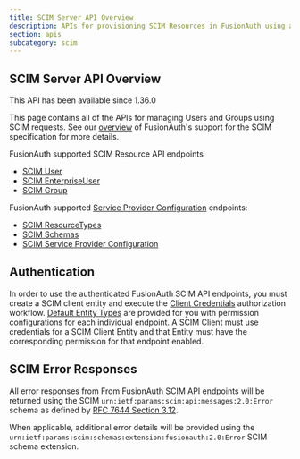 ```yaml
---
title: SCIM Server API Overview
description: APIs for provisioning SCIM Resources in FusionAuth using a SCIM Client
section: apis
subcategory: scim
---
```


<EnterpriseEditionBlurb />

## SCIM Server API Overview

<Aside type="version">
This API has been available since 1.36.0
</Aside>

This page contains all of the APIs for managing Users and Groups using SCIM requests. See our [overview](/docs/lifecycle/migrate-users/scim/scim) of FusionAuth's support for the SCIM specification for more details.

FusionAuth supported SCIM Resource API endpoints

* [SCIM User](/docs/apis/scim/scim-user)
* [SCIM EnterpriseUser](/docs/apis/scim/scim-enterprise-user)
* [SCIM Group](/docs/apis/scim/scim-group)

FusionAuth supported [Service Provider Configuration](/docs/apis/scim/scim-service-provier) endpoints:

* [SCIM ResourceTypes](/docs/apis/scim/scim-service-provier#retrieve-resource-types)
* [SCIM Schemas](/docs/apis/scim/scim-service-provier#retrieve-schemas)
* [SCIM Service Provider Configuration](/docs/apis/scim/scim-service-provier#retrieve-service-provider-configuration)

## Authentication

In order to use the authenticated FusionAuth SCIM API endpoints, you must create a SCIM client entity and execute the [Client Credentials](/docs/apis/authentication#client-credentials) authorization workflow. [Default Entity Types](/docs/get-started/core-concepts/entity-management#scim-configuration) are provided for you with permission configurations for each individual endpoint. A SCIM Client must use credentials for a SCIM Client Entity and that Entity must have the corresponding permission for that endpoint enabled.

## SCIM Error Responses

All error responses from From FusionAuth SCIM API endpoints will be returned using the SCIM `urn:ietf:params:scim:api:messages:2.0:Error` schema as defined by [RFC 7644 Section 3.12](https://datatracker.ietf.org/doc/html/rfc7644#section-3.12).

<JSON title="Example SCIM error response" src="scim/scim-error-response.json" />

When applicable, additional error details will be provided using the `urn:ietf:params:scim:schemas:extension:fusionauth:2.0:Error` SCIM schema extension.

<JSON title="Example SCIM Error Response with FusionAuth custom extension schema" src="scim/scim-extended-error-response.json" />
